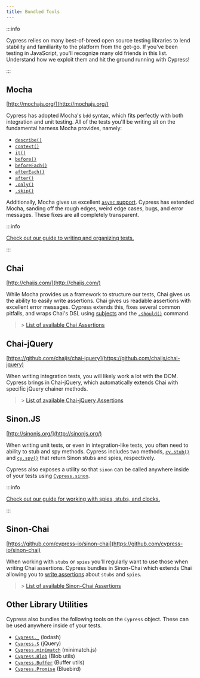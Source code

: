 ```yaml
---
title: Bundled Tools
---
```


:::info

Cypress relies on many best-of-breed open source testing libraries to lend
stability and familiarity to the platform from the get-go. If you've been
testing in JavaScript, you'll recognize many old friends in this list.
Understand how we exploit them and hit the ground running with Cypress!

:::

## Mocha

<Icon name="github"></Icon> [http://mochajs.org/](http://mochajs.org/)

Cypress has adopted Mocha's `bdd` syntax, which fits perfectly with both
integration and unit testing. All of the tests you'll be writing sit on the
fundamental harness Mocha provides, namely:

- [`describe()`](http://mochajs.org/#bdd)
- [`context()`](http://mochajs.org/#bdd)
- [`it()`](http://mochajs.org/#bdd)
- [`before()`](http://mochajs.org/#hooks)
- [`beforeEach()`](http://mochajs.org/#hooks)
- [`afterEach()`](http://mochajs.org/#hooks)
- [`after()`](http://mochajs.org/#hooks)
- [`.only()`](http://mochajs.org/#exclusive-tests)
- [`.skip()`](http://mochajs.org/#exclusive-tests)

Additionally, Mocha gives us excellent
[`async` support](http://mochajs.org/#asynchronous-code). Cypress has extended
Mocha, sanding off the rough edges, weird edge cases, bugs, and error messages.
These fixes are all completely transparent.

:::info

[Check out our guide to writing and organizing tests.](/guides/core-concepts/writing-and-organizing-tests)

:::

## Chai

<Icon name="github"></Icon> [http://chaijs.com/](http://chaijs.com/)

While Mocha provides us a framework to structure our tests, Chai gives us the
ability to easily write assertions. Chai gives us readable assertions with
excellent error messages. Cypress extends this, fixes several common pitfalls,
and wraps Chai's DSL using
[subjects](/guides/core-concepts/introduction-to-cypress#Assertions) and the
[`.should()`](/api/commands/should) command.

> <Icon name="chevron-right"></Icon> >
> [List of available Chai Assertions](/guides/references/assertions#Chai)

## Chai-jQuery

<Icon name="github"></Icon>
[https://github.com/chaijs/chai-jquery](https://github.com/chaijs/chai-jquery)

When writing integration tests, you will likely work a lot with the DOM. Cypress
brings in Chai-jQuery, which automatically extends Chai with specific jQuery
chainer methods.

> <Icon name="chevron-right"></Icon> >
> [List of available Chai-jQuery Assertions](/guides/references/assertions#Chai-jQuery)

## Sinon.JS

<Icon name="github"></Icon> [http://sinonjs.org/](http://sinonjs.org/)

When writing unit tests, or even in integration-like tests, you often need to
ability to stub and spy methods. Cypress includes two methods,
[`cy.stub()`](/api/commands/stub) and [`cy.spy()`](/api/commands/spy) that
return Sinon stubs and spies, respectively.

Cypress also exposes a utility so that `sinon` can be called anywhere inside of
your tests using [`Cypress.sinon`](/api/utilities/sinon).

:::info

[Check out our guide for working with spies, stubs, and clocks.](/guides/guides/stubs-spies-and-clocks)

:::

## Sinon-Chai

<Icon name="github"></Icon>
[https://github.com/cypress-io/sinon-chai](https://github.com/cypress-io/sinon-chai)

When working with `stubs` or `spies` you'll regularly want to use those when
writing Chai assertions. Cypress bundles in Sinon-Chai which extends Chai
allowing you to [write assertions](https://github.com/cypress-io/sinon-chai)
about `stubs` and `spies`.

> <Icon name="chevron-right"></Icon> >
> [List of available Sinon-Chai Assertions](/guides/references/assertions#Sinon-Chai)

## Other Library Utilities

Cypress also bundles the following tools on the `Cypress` object. These can be
used anywhere inside of your tests.

- [`Cypress._`](/api/utilities/_) (lodash)
- [`Cypress.$`](/api/utilities/$) (jQuery)
- [`Cypress.minimatch`](/api/utilities/minimatch) (minimatch.js)
- [`Cypress.Blob`](/api/utilities/blob) (Blob utils)
- [`Cypress.Buffer`](/api/utilities/buffer) (Buffer utils)
- [`Cypress.Promise`](/api/utilities/promise) (Bluebird)
